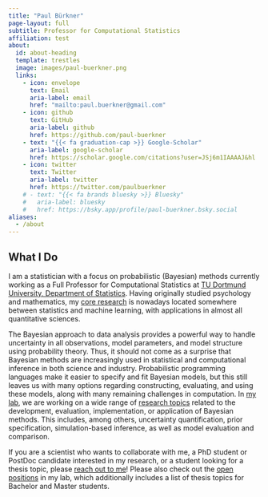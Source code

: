 ```yaml
---
title: "Paul Bürkner"
page-layout: full
subtitle: Professor for Computational Statistics
affiliation: test
about:
  id: about-heading
  template: trestles
  image: images/paul-buerkner.png
  links:
    - icon: envelope
      text: Email
      aria-label: email
      href: "mailto:paul.buerkner@gmail.com"
    - icon: github
      text: GitHub
      aria-label: github
      href: https://github.com/paul-buerkner
    - text: "{{< fa graduation-cap >}} Google-Scholar"
      aria-label: google-scholar
      href: https://scholar.google.com/citations?user=JSj6m1IAAAAJ&hl
    - icon: twitter
      text: Twitter
      aria-label: twitter
      href: https://twitter.com/paulbuerkner
    # - text: "{{< fa brands bluesky >}} Bluesky"
    #   aria-label: bluesky
    #   href: https://bsky.app/profile/paul-buerkner.bsky.social
aliases:
  - /about
---
```


:::{#about-heading}

## What I Do

I am a statistician with a focus on probabilistic (Bayesian) methods currently
working as a Full Professor for Computational Statistics at [TU Dortmund
University, Department of Statistics](https://statistik.tu-dortmund.de/en/department/). 
Having originally studied psychology and mathematics, my [core research](../research/)
is nowadays located somewhere between statistics and machine learning, 
with applications in almost all quantitative sciences.

The Bayesian approach to data analysis provides a powerful way to handle
uncertainty in all observations, model parameters, and model structure using
probability theory. Thus, it should not come as a surprise that Bayesian methods
are increasingly used in statistical and computational inference in both science
and industry. Probabilistic programming languages make it easier to specify and
fit Bayesian models, but this still leaves us with many options regarding
constructing, evaluating, and using these models, along with many remaining
challenges in computation. In [my lab](../people), we are working on a wide
range of [research topics](../research/) related to the development, evaluation,
implementation, or application of Bayesian methods. This includes, among others,
uncertainty quantification, prior specification, simulation-based inference, as
well as model evaluation and comparison.

:::


If you are a scientist who wants to collaborate with me, a PhD student or PostDoc
candidate interested in my research, or a student looking for a thesis topic,
please [reach out to me](mailto:paul.buerkner@gmail.com)! Please also check
out the [open positions](../positions) in my lab, which additionally includes a list
of thesis topics for Bachelor and Master students.
